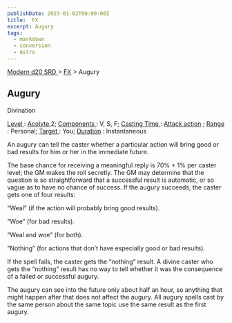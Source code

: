 ```yaml
---
publishDate: 2023-01-02T00:00:00Z
title:  FX
excerpt: Augury
tags:
  - markdown
  - conversion
  - Astro
---
```


[ Modern d20 SRD ](/#modernD20) > [ FX](modern-d20-srd-fx-index) > Augury

##  Augury

Divination

[ Level ](modern-d20-srd-fx-level) : [ Acolyte ](modern-d20-srd-classes-advanced-acolyte) 2; [ Components ](modern-d20-srd-fx-components) : V, S, F; [Casting Time ](modern-d20-srd-fx-casting-time) : [ Attack action](modern-d20-srd-combat-attack-actions) ; [ Range ](modern-d20-srd-fx-range) :
Personal; [ Target ](modern-d20-srd-fx-target) : You; [ Duration](modern-d20-srd-fx-duration) : Instantaneous

An augury can tell the caster whether a particular action will bring good or
bad results for him or her in the immediate future.

The base chance for receiving a meaningful reply is 70% + 1% per caster level;
the GM makes the roll secretly. The GM may determine that the question is so
straightforward that a successful result is automatic, or so vague as to have
no chance of success. If the augury succeeds, the caster gets one of four
results:

“Weal” (if the action will probably bring good results).

“Woe” (for bad results).

“Weal and woe” (for both).

“Nothing” (for actions that don’t have especially good or bad results).

If the spell fails, the caster gets the “nothing” result. A divine caster who
gets the “nothing” result has no way to tell whether it was the consequence of
a failed or successful augury.

The augury can see into the future only about half an hour, so anything that
might happen after that does not affect the augury. All augury spells cast by
the same person about the same topic use the same result as the first augury.

